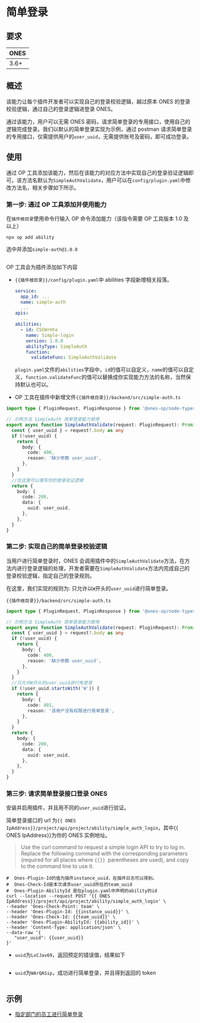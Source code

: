 
# 简单登录

## 要求

| **ONES** |
| :------- |
| 3.6+     |

## 概述

该能力让每个插件开发者可以实现自己的登录校验逻辑，越过原本 ONES 的登录校验逻辑，通过自己的登录逻辑进登录 ONES。

通过该能力，用户可以无需 ONES 密码，请求简单登录的专用接口，使用自己的逻辑完成登录。我们以默认的简单登录实现为示例，通过 postman 请求简单登录的专用接口，仅需提供用户的`user_uuid`，无需提供账号及密码，即可成功登录。

## 使用

通过 OP 工具添加该能力，然后在该能力的对应方法中实现自己的登录验证逻辑即可，该方法名默认为`SimpleAuthValidate`，用户可以在`config/plugin.yaml`中修改方法名，相关步骤如下所示。

### 第一步: 通过 OP 工具添加并使用能力

在`插件根目录`使用命令行输入 OP 命令添加能力（该指令需要 OP 工具版本 1.0 及以上）

```shell
npx op add ability
```

选中并添加`simple-auth@1.0.0`

<Image img={simpleAuth2} />

OP 工具会为插件添加如下内容

- `{{插件根目录}}/config/plugin.yaml`中 abilities 字段新增相关段落。

  ```yaml
  service:
    app_id: ...
    name: simple-auth
    ...
  apis:
    ...
  abilities:
    - id: C5CWrHte
      name: Simple-login
      version: 1.0.0
      abilityType: SimpleAuth
      function:
        validateFunc: SimpleAuthValidate
  ```

  `plugin.yaml`文件的`abilities`字段中，`id`的值可以自定义，`name`的值可以自定义，`function.validateFunc`的值可以替换成你实现能力方法的名称，当然保持默认也可以。

- OP 工具在插件中新增文件`{{插件根目录}}/backend/src/simple-auth.ts`

```typescript
import type { PluginRequest, PluginResponse } from '@ones-op/node-types'

// 示例方法 SimpleAuth 简单登录能力使用
export async function SimpleAuthValidate(request: PluginRequest): Promise<PluginResponse> {
  const { user_uuid } = request?.body as any
  if (!user_uuid) {
    return {
      body: {
        code: 400,
        reason: '缺少参数 user_uuid',
      },
    }
  }
  //在这里可以填写你的登录验证逻辑
  return {
    body: {
      code: 200,
      data: {
        uuid: user_uuid,
      },
    },
  }
}
```

### 第二步: 实现自己的简单登录校验逻辑

当用户进行简单登录时，ONES 会调用插件中的`SimpleAuthValidate`方法，在方法内进行登录逻辑的处理，开发者需要在`SimpleAuthValidate`方法内完成自己的登录校验逻辑，指定自己的登录规则。

在这里，我们实现的规则为: 只允许以`W`开头的`user_uuid`进行简单登录。

`{{插件根目录}}/backend/src/simple-auth.ts`

```typescript
import type { PluginRequest, PluginResponse } from '@ones-op/node-types'

// 示例方法 SimpleAuth 简单登录能力使用
export async function SimpleAuthValidate(request: PluginRequest): Promise<PluginResponse> {
  const { user_uuid } = request?.body as any
  if (!user_uuid) {
    return {
      body: {
        code: 400,
        reason: '缺少参数 user_uuid',
      },
    }
  }
  //只允许W开头的user_uuid进行免登录
  if (!user_uuid.startsWith('W')) {
    return {
      body: {
        code: 401,
        reason: '该用户没有权限进行简单登录',
      },
    }
  }
  return {
    body: {
      code: 200,
      data: {
        uuid: user_uuid,
      },
    },
  }
}
```

### 第三步: 请求简单登录接口登录 ONES

安装并启用插件，并且用不同的`user_uuid`进行验证。

简单登录接口的 url 为`{{ ONES IpAddress}}/project/api/project/ability/simple_auth_login`，其中{{ ONES IpAddress}}为你的 ONES 实例地址。

> Use the curl command to request a simple login API to try to log in. Replace the following command with the corresponding parameters (required for all places where `{{}} `parentheses are used), and copy to the command line to use it.

```
#  Ones-Plugin-Id的值为插件instance_uuid，在插件日志可以得到。
#  Ones-Check-Id是本次请求user_uuid所在的team_uuid
#  Ones-Plugin-AbilityId 是在plugin.yaml中声明的ability的id
curl --location --request POST '{{ ONES IpAddress}}/project/api/project/ability/simple_auth_login' \
--header 'Ones-Check-Point: team' \
--header 'Ones-Plugin-Id: {{instance_uuid}}' \
--header 'Ones-Check-Id: {{team_uuid}}' \
--header 'Ones-Plugin-AbilityId: {{ability_id}}' \
--header 'Content-Type: application/json' \
--data-raw '{
   "user_uuid": {{user_uuid}}
}'
```

- `uuid`为`LxCJav69`，返回预定的错误值，结果如下

<Image img={simpleAuth3} />

- `uuid`为`WArQASip`，成功进行简单登录，并且得到返回的 token

<Image img={simpleAuth1} />

## 示例

- [指定部门的员工进行简单登录](sample-simple-auth1.mdx)
